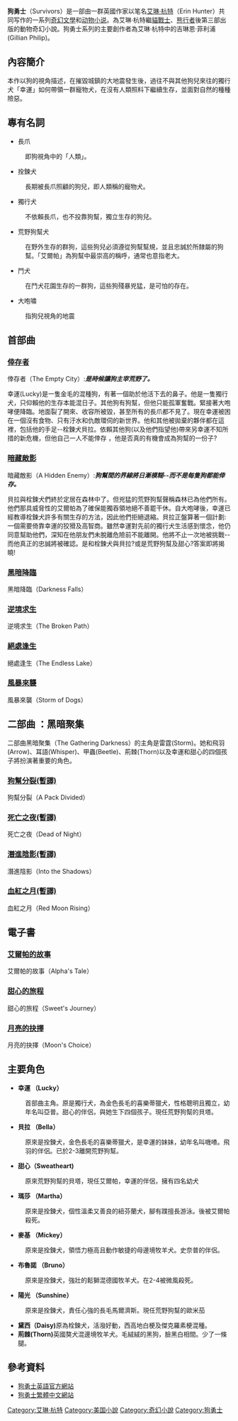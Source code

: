{{unreferenced|time=2015-02-10T19:08:23+00:00}}
{{Infobox Book
| name = 狗勇士
| books = 
| author = [[艾琳·杭特|艾琳·杭特]]
| translator = [[台灣|台灣]]晨星出版社
| genre = [[奇幻小說|奇幻小說]]
| publisher = 美國版本：[[lang|en:HarperCollins]]<br>台灣版本：[[晨星出版社|晨星出版社]]
| pub_date = 美國版本：2012年至今<br>台灣版本：2013年至今
}}
'''狗勇士'''（Survivors）是一部由一群英國作家以笔名[[艾琳·杭特|艾琳·杭特]]（Erin Hunter）共同写作的一系列[[奇幻文學|奇幻文學]]和[[动物小说|动物小说]]。為艾琳·杭特繼[[貓戰士|貓戰士]]、[[熊行者|熊行者]]後第三部出版的動物奇幻小說。狗勇士系列的主要創作者為艾琳·杭特中的吉琳恩‧菲利浦 (Gillian Philip)。

== 內容簡介 ==
本作以狗的視角描述，在摧毀城鎮的大地震發生後，過往不與其他狗兒來往的獨行犬「幸運」如何帶領一群寵物犬，在沒有人類照料下繼續生存，並面對自然的種種險惡。

== 專有名詞 ==
*長爪
:即狗視角中的「人類」。
*拴鍊犬
:長期被長爪照顧的狗兒，即人類稱的寵物犬。
*獨行犬
:不依賴長爪，也不投靠狗幫，獨立生存的狗兒。
*荒野狗幫犬　
:在野外生存的群狗，這些狗兒必須遵從狗幫幫規，並且忠誠於所隸屬的狗幫。「艾爾帕」為狗幫中最崇高的稱呼，通常也意指老大。
*鬥犬
:在鬥犬花園生存的一群狗，這些狗殘暴兇猛，是可怕的存在。
*大咆嘯
:指狗兒視角的地震

== 首部曲 ==

===[[倖存者|倖存者]]===
倖存者（The Empty City）:'''''是時候讓狗主宰荒野了。'''''

幸運(Lucky)是一隻金毛的混種狗，有著一個助於他活下去的鼻子。他是一隻獨行犬，只仰賴他的生存本能混日子。其他狗有狗幫，但他只能孤軍奮戰。緊接著大咆哮便降臨。地面裂了開來、收容所被毀，甚至所有的長爪都不見了。現在幸運被困在一個沒有食物、只有汙水和仇敵環伺的新世界。他和其他被拋棄的夥伴都在這裡，包括他的手足--栓鍊犬貝拉。依賴其他狗(以及他們指望他)帶來另幸運不知所措的新危機，但他自己一人不能倖存 ，他是否真的有機會成為狗幫的一份子?

===[[暗藏敵影|暗藏敵影]]===
暗藏敵影（A Hidden Enemy）:'''''狗幫間的界線將日漸模糊--而不是每隻狗都能倖存。'''''

貝拉與栓鍊犬們終於定居在森林中了。但兇猛的荒野狗幫聲稱森林已為他們所有。他們那具威脅性的艾爾帕為了確保能獨吞領地絕不善罷干休。自大咆哮後，幸運已經教導栓鍊犬許多有關生存的方法，因此他們拒絕退縮。貝拉正盤算著一個計劃:一個需要倚靠幸運的狡猾及高智商。雖然幸運對先前的獨行犬生活感到懷念，他仍同意幫助他們，深知在他朋友們未脫離危險前不能離開。他將不止一次地被挑戰--而他真正的忠誠將被確認。是和栓鍊犬與貝拉?或是荒野狗幫及甜心?答案即將揭曉!

===[[黑暗降臨|黑暗降臨]]===
黑暗降臨（Darkness Falls）

===[[逆境求生|逆境求生]]===
逆境求生（The Broken Path）

===[[絕處逢生|絕處逢生]]===
絕處逢生（The Endless Lake）

===[[風暴來襲|風暴來襲]]===
風暴來襲（Storm of Dogs）


==二部曲 ：黑暗聚集==
二部曲黑暗聚集（The Gathering Darkness）的主角是雷霆(Storm)。她和飛羽(Arrow)、耳語(Whisper)、甲蟲(Beetle)、荊棘(Thorn)以及幸運和甜心的四個孩子將扮演著重要的角色。

===[[狗幫分裂(暫譯)|狗幫分裂(暫譯)]]===
狗幫分裂（A Pack Divided）

===[[死亡之夜(暫譯)|死亡之夜(暫譯)]]===
死亡之夜（Dead of Night）

===[[潛進陰影(暫譯)|潛進陰影(暫譯)]]===
潛進陰影（Into the Shadows）

===[[血紅之月(暫譯)|血紅之月(暫譯)]]===
血紅之月（Red Moon Rising）

==電子書==

===[[艾爾帕的故事|艾爾帕的故事]]===
艾爾帕的故事（Alpha's Tale）

===[[甜心的旅程|甜心的旅程]]===
甜心的旅程（Sweet's Journey）

===[[月亮的抉擇|月亮的抉擇]]===
月亮的抉擇（Moon's Choice）

==主要角色==
*'''幸運 （Lucky）'''
:首部曲主角。原是獨行犬，為金色長毛的喜樂蒂獵犬，性格聰明且獨立，幼年名叫亞普。甜心的伴侶，與她生下四個孩子。現任荒野狗幫的貝塔。
*'''貝拉 （Bella）'''
:原來是拴鍊犬，金色長毛的喜樂蒂獵犬，是幸運的妹妹，幼年名叫嘰喳。飛羽的伴侶。已於2-3離開荒野狗幫。
*'''甜心（Sweatheart)  '''
:原來荒野狗幫的貝塔，現任艾爾帕，幸運的伴侶，擁有四名幼犬
*'''瑪莎 （Martha）'''
:原來是拴鍊犬，個性溫柔又善良的紐芬蘭犬，腳有蹼擅長游泳。後被艾爾帕殺死。
*'''麥基 （Mickey）'''
:原來是拴鍊犬，領悟力極高且動作敏捷的母邊境牧羊犬。史奈普的伴侶。
*'''布魯諾 （Bruno）'''
:原來是拴鍊犬，強壯的鬆獅混德國牧羊犬。在2-4被微風殺死。
*'''陽光 （Sunshine）'''
:原來是拴鍊犬，責任心強的長毛馬爾濟斯。現任荒野狗幫的歐米茄

*'''黛西（Daisy)'''原為栓鍊犬，活潑好動，西高地白梗及傑克羅素梗混種。
*'''荊棘(Thorn)'''英國獒犬混邊境牧羊犬。毛絨絨的黑狗，臉黑白相間。少了一條腿。

==參考資料==
*[http://www.warriorcats.com/survivors 狗勇士英語官方網站] {{Wayback|url=http://www.warriorcats.com/survivors |date=20210226151044 }}
*[http://warriors.morningstar.com.tw/survivors/index.html 狗勇士繁體中文網站] {{Wayback|url=http://warriors.morningstar.com.tw/survivors/index.html |date=20200808034913 }}

[[Category:艾琳·杭特|Category:艾琳·杭特]]
[[Category:美国小說|Category:美国小說]]
[[Category:奇幻小說|Category:奇幻小說]]
[[Category:狗勇士|Category:狗勇士]]